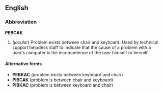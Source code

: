==English==
===Abbreviation===
'''PEBCAK'''

#(''jocular'') Problem exists between chair and keyboard.  Used by technical support helpdesk staff to indicate that the cause of a problem with a user's computer is the incompetence of the user himself or herself.

====Alternative forms====
*'''PEBKAC''' (problem exists between keyboard and chair)
*'''PIBCAK''' (problem is between chair and keyboard)
*'''PIBKAC''' (problem is between keyboard and chair)